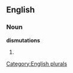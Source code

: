 
==English==

===Noun===
'''dismutations'''

# {{plural of|[[dismutation]]}}

[[Category:English plurals]]